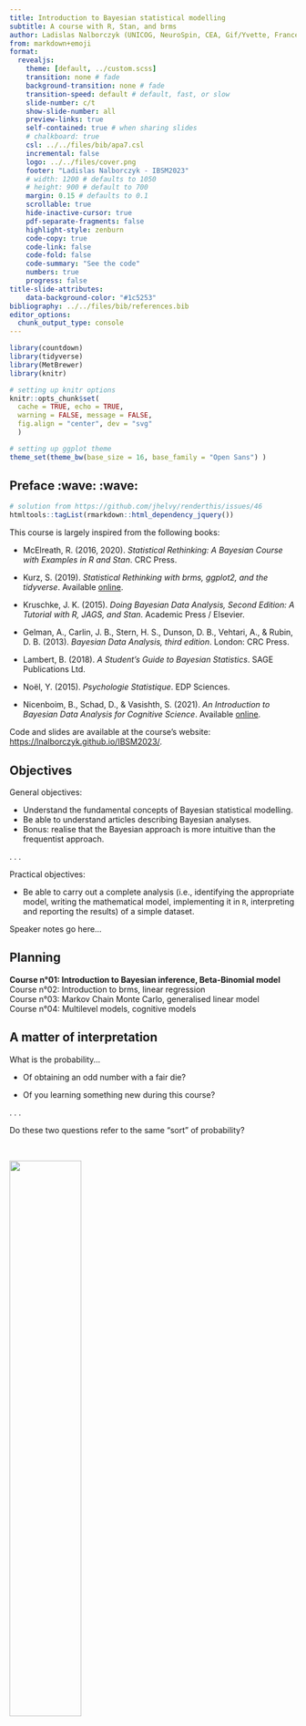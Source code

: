 ```yaml
---
title: Introduction to Bayesian statistical modelling
subtitle: A course with R, Stan, and brms
author: Ladislas Nalborczyk (UNICOG, NeuroSpin, CEA, Gif/Yvette, France)
from: markdown+emoji
format:
  revealjs:
    theme: [default, ../custom.scss]
    transition: none # fade
    background-transition: none # fade
    transition-speed: default # default, fast, or slow
    slide-number: c/t
    show-slide-number: all
    preview-links: true
    self-contained: true # when sharing slides
    # chalkboard: true
    csl: ../../files/bib/apa7.csl
    incremental: false
    logo: ../../files/cover.png
    footer: "Ladislas Nalborczyk - IBSM2023"
    # width: 1200 # defaults to 1050
    # height: 900 # default to 700
    margin: 0.15 # defaults to 0.1
    scrollable: true
    hide-inactive-cursor: true
    pdf-separate-fragments: false
    highlight-style: zenburn
    code-copy: true
    code-link: false
    code-fold: false
    code-summary: "See the code"
    numbers: true
    progress: false
title-slide-attributes:
    data-background-color: "#1c5253"
bibliography: ../../files/bib/references.bib
editor_options: 
  chunk_output_type: console
---
```


```r
library(countdown)
library(tidyverse)
library(MetBrewer)
library(knitr)

# setting up knitr options
knitr::opts_chunk$set(
  cache = TRUE, echo = TRUE,
  warning = FALSE, message = FALSE,
  fig.align = "center", dev = "svg"
  )

# setting up ggplot theme
theme_set(theme_bw(base_size = 16, base_family = "Open Sans") )
```

## Preface :wave: :wave:

```r
# solution from https://github.com/jhelvy/renderthis/issues/46
htmltools::tagList(rmarkdown::html_dependency_jquery())
```

This course is largely inspired from the following books:

- McElreath, R. (2016, 2020). *Statistical Rethinking: A Bayesian Course with Examples in R and Stan*. CRC Press.

- Kurz, S. (2019). *Statistical Rethinking with brms, ggplot2, and the tidyverse*. Available [online](https://bookdown.org/ajkurz/Statistical_Rethinking_recoded/).

- Kruschke, J. K. (2015). *Doing Bayesian Data Analysis, Second Edition: A Tutorial with R, JAGS, and Stan*. Academic Press / Elsevier.

- Gelman, A., Carlin, J. B., Stern, H. S., Dunson, D. B., Vehtari, A., & Rubin, D. B. (2013). *Bayesian Data Analysis, third edition*. London: CRC Press.

- Lambert, B. (2018). *A Student's Guide to Bayesian Statistics*. SAGE Publications Ltd.

- Noël, Y. (2015). *Psychologie Statistique*. EDP Sciences.

- Nicenboim, B., Schad, D., & Vasishth, S. (2021). *An Introduction to Bayesian Data Analysis for Cognitive Science*. Available [online](https://vasishth.github.io/bayescogsci/book/).

Code and slides are available at the course's website: <https://lnalborczyk.github.io/IBSM2023/>.

## Objectives

General objectives:

::: incremental
- Understand the fundamental concepts of Bayesian statistical modelling.
- Be able to understand articles describing Bayesian analyses.
- Bonus: realise that the Bayesian approach is more intuitive than the frequentist approach.
:::

. . .

Practical objectives:

- Be able to carry out a complete analysis (i.e., identifying the appropriate model, writing the mathematical model, implementing it in `R`, interpreting and reporting the results) of a simple dataset.

::: notes
Speaker notes go here...
:::

## Planning

**Course n°01: Introduction to Bayesian inference, Beta-Binomial model** <br> Course n°02: Introduction to brms, linear regression <br> Course n°03: Markov Chain Monte Carlo, generalised linear model <br> Course n°04: Multilevel models, cognitive models <br>

$$\newcommand\given[1][]{\:#1\vert\:}$$

## A matter of interpretation

What is the probability...

- Of obtaining an odd number with a fair die?

- Of you learning something new during this course?

. . .

Do these two questions refer to the same "sort" of probability?

<br>

![](figures/thinking.gif){fig-align="center" width="50%"}

## Classical (or theoretical) interpretation

$$
\Pr(\text{odd}) = \frac{\text{number of favorable issues}}{\text{total number of possible issues}} = \frac{3}{6} = \frac{1}{2}
$$

. . .

Problem: this definition only applies to situations in which there is a **finite** number of **equiprobable** potential outcomes...

. . .

Limitation: what is the probability of raining tomorrow?

$$\Pr(\text{rain}) = \frac{\text{rain}}{ \{ \text{rain, not-rain} \} } = \frac{1}{2}$$

## Frequentist (or empirical) interpretation

$$\Pr(x) = \lim_{n_{t} \to \infty}\frac{n_{x}}{n_{t}}$$

Where $n_{x}$ is the number of occurrences of the event $x$ and $n_{t}$ the total number of observations. The **frequentist** interpretation postulates that, in the long-run (i.e., when the number of observations approaches infinity), the relative frequency of an event will converge exactly with what we call "probability".

. . .

Consequence: the concept of probability only applies to collectives, not to single events.

## Frequentist (or empirical) interpretation

```r
library(tidyverse)

sample(x = c(0, 1), size = 500, prob = c(0.5, 0.5), replace = TRUE) %>%
        data.frame() %>%
        mutate(x = seq_along(.), y = cummean(.) ) %>%
        ggplot(aes(x = x, y = y) ) +
        geom_line(lwd = 1) +
        geom_hline(yintercept = 0.5, lty = 3) +
        labs(x = "Trial number", y = "Proportion of heads") +
        ylim(0, 1)
```

## Limitations of the frequentist interpretation

Which reference class? *What is the probability that I will live until 80 years old? As a man? As a French person?*

. . .

What about non-repeatable events? *What is the probability of you learning something new during this course?*

. . .

The resolution issue: How many observations do we need to get a good approximation of the underlying probability? A finite class of events of size $n$ can only produce relative frequencies with precision $1/n$...

## Propensionist interpretation

The frequentist (i.e., long-term) properties of objects (e.g., a coin) are caused by the intrinsic physical properties of the objects. For example, a biased coin will generate a biased relative frequency (and therefore probability) because of its physical properties. For propensionists, probabilities represent these intrinsic characteristics, these **propensities** to generate certain relative frequencies, and not the relative frequencies themselves.

. . .

Consequence: these properties are the properties of individual events... and not of sequences! The propensionist interpretation therefore allows us to talk about the probability of single events.

## Logical interpretation

<br>

<center>There are 10 students in this room</center>

<center>9 wear a <font color = "green">green</font> t-shirt</center>

<center>1 wears a <font color = "red">red</font> t-shirt</center>

<center>One person is drawn at random...</center>

. . .

<hr width = "75%%" size = "2" align = "center" noshade>

<center>Conclusion #1: the student drawn wears a t-shirt ✔</center>

. . .

<hr width = "75%%" size = "1" align = "center" noshade>

<center>Conclusion #2: the student drawn wears a <font color = "green">green</font> t-shirt ✗</center>

. . .

<hr width = "75%%" size = "1" align = "center" noshade>

<center>Conclusion #3: the student selected at random wears a <font color = "red">red</font> t-shirt ✗</center>

## Logical interpretation

The logical interpretation of the concept of probability attempts to generalise logic (true/false) to the probabilistic world. Probability therefore represents the **degree of logical support** that a conclusion has, relative to a set of premises [@keynes1921; @carnap1971].

. . .

Consequence: all probability is **conditional**.

## Bayesian interpretation

Probability is **a measure of the degree of uncertainty**. An event that is *certain* will therefore have a probability of 1 and an event that is *impossible* will have a probability of 0.

. . .

> So to assign equal probabilities to two events is not in any way an assertion that they must occur equally often in any random experiment \[...\], it is only a formal way of saying I don't know [@jaynes1986].

. . .

To talk about probabilities in this context, we no longer need to refer to the limit of occurrence of an event (frequency).

## Probabilistic interpretations - Summary

-   Classical interpretation (Laplace, Bernouilli, Leibniz)
-   **Frequentist interpretation** (Venn, Reichenbach, von Mises)
-   Propensionist interpretation (Popper, Miller)
-   Logical interpretation (Keynes, Carnap)
-   **Bayesian interpretation** (Jeffreys, de Finetti, Savage)

[For more details, see this article from the Stanford Encyclopedia of Philosophy.](http://plato.stanford.edu/entries/probability-interpret/)

## Probabilistic interpretations - Summary

<br>

::: columns
::: {.column width="50%"}
<center>

**Epistemic probability** <br>

All probabilities are conditional on available information (e.g., premises or data). Probability is used as a means of quantifying uncertainty.<br><br>Logical interpretation, Bayesian interpretation.

</center>
:::

::: {.column width="50%"}
<center>

**Physical probability** <br>

Probabilities depend on a state of the world, on physical characteristics, and are independent of available information (or uncertainty).<br><br>Classical interpretation, frequentist interpretation.

</center>
:::
:::

##  {background-image="figures/pill3.jpg"}

## Probability axioms [@kolmogorov1933]

A probability is a numerical value assigned to an event $A$, understood as a possibility belonging to the set of all possible outcomes $\Omega$.

. . .

Probabilities have to conform to the following axioms:

-   Non-negativity: $\Pr(A) \geq 0$
-   Normalisation: $\Pr(\Omega) = 1$
-   Additivity (for mutually exclusive events): $\Pr(A_{1} \cup A_{2}) = \Pr(A_{1}) + \Pr(A_{2})$

. . .

The last axiom is also known as the **sum rule** and can be generalised to non-mutually exclusive events: $\Pr(A_{1} \cup A_{2}) = \Pr(A_{1}) + \Pr(A_{2}) - \Pr(A_{1} \cap A_{2})$.

## Sum rule and product rule

**Sum rule** (for two mutually exclusive events): $\Pr(A_{1} \cup A_{2}) = \Pr(A_{1}) + \Pr(A_{2}) - \Pr(A_{1} \cap A_{2})$.

Think about the probability of getting an odd number with a fair die. We may also write it as $\Pr(x = 1) + \Pr(x = 3) + \Pr(x = 5) = \frac{3}{6}$.

. . .

**Product rule** (for two independent events): $\Pr(A_{1} \cap A_{2}) = \Pr(A_{1}) \times \Pr(A_{2})$.

Think about the probability of getting two 6s in a row with a fair die. We may also write it as $\Pr(x = 6, y = 6) = \frac{1}{6} \times \frac{1}{6} = \frac{1}{36}$.

. . .

If you understand and remember these two rules, you already know Bayesian statistics!

## Joint probability

Probability that die $x$ is equal to 2 and die $y$ is equal to 3 is: $\Pr(x = 2, y = 3) = \Pr(y = 3, x = 2) = \frac{1}{36}$.

```r
#| echo: FALSE
#| fig-width: 6
#| fig-height: 6
crossing(X = 1:6, Y = 1:6) %>%
    mutate(Z = ifelse(X == 2 & Y == 3, 1, 0) ) %>%
    ggplot(aes(X, Y, fill = Z) ) +
    geom_tile(colour = "white", show.legend = FALSE) +
    scale_x_continuous(expand = c(0, 0), n.breaks = 6) +
    scale_y_continuous(expand = c(0, 0), n.breaks = 6) +
    theme_bw(base_size = 16, base_family = "Open Sans") +
    labs(x = "Die x", y = "Die y")
```

## From the sum rule to marginalisation

With more than one variable, the sum rule tells us how to ignore one. For instance, the probability that the first die shows 1 is: $\Pr(x = 1) = \Pr(x = 1, y \in \{1, 2, 3, 4, 5, 6\}) = \frac{6}{36}$. This is called **marginal** because you can write the cumulative probability in the **margin** of a joint probability table.

```r
#| echo: FALSE
#| fig-width: 6
#| fig-height: 6
crossing(X = 1:6, Y = 1:6) %>%
    mutate(Z = ifelse(X == 1, 1, 0) ) %>%
    ggplot(aes(X, Y, fill = Z) ) +
    geom_tile(colour = "white", show.legend = FALSE) +
    scale_x_continuous(expand = c(0, 0), n.breaks = 6) +
    scale_y_continuous(expand = c(0, 0), n.breaks = 6) +
    theme_bw(base_size = 16, base_family = "Open Sans") +
    labs(x = "Die x", y = "Die y")
```

## From the sum rule to marginalisation

Probability that two dice total 4 is: $\Pr(x + y = 4) = \frac{3}{36}$.

```r
#| echo: FALSE
#| fig-width: 6
#| fig-height: 6
crossing(X = 1:6, Y = 1:6) %>%
    mutate(Z = ifelse(X + Y == 4, 1, 0) ) %>%
    ggplot(aes(X, Y, fill = Z) ) +
    geom_tile(colour = "white", show.legend = FALSE) +
    scale_x_continuous(expand = c(0, 0), n.breaks = 6) +
    scale_y_continuous(expand = c(0, 0), n.breaks = 6) +
    theme_bw(base_size = 16, base_family = "Open Sans") +
    labs(x = "Die x", y = "Die y")
```

## Conditional probability

What is the probability that die $x$ equals some value **given that** the total is 4? For instance, the probability of die $x$ being equal to 2: $\Pr(x = 2 \given x + y = 4) = \frac{1}{3}$.

```r
#| echo: FALSE
#| fig-width: 6
#| fig-height: 6
crossing(X = 1:6, Y = 1:6) %>%
    mutate(
        Z = case_when(
            X == 2 & X + Y == 4 ~ 1,
            X + Y == 4 ~ 0,
            .default = NA
            )
        ) %>%
    ggplot(aes(X, Y, fill = Z) ) +
    geom_tile(colour = "white", show.legend = FALSE) +
    scale_x_continuous(expand = c(0, 0), n.breaks = 6) +
    scale_y_continuous(expand = c(0, 0), n.breaks = 6) +
    theme_bw(base_size = 16, base_family = "Open Sans") +
    labs(x = "Die x", y = "Die y")
```

## Conditional probability

This conditional probability can be rewritten: $\Pr(x = 2 \given x + y = 4) = \frac{\Pr(x = 2, x + y = 4) }{\Pr(x + y = 4) } = \frac{1/36}{3/36} = \frac{1}{3}$. Note that $\Pr(x \given y)$ **is not necessarily equal** (and is generally not equal) to $\Pr(y \given x)$.

. . .

For instance: the probability of dying knowing that you have been attacked by a shark is not the same as the probability of having been attacked by a shark knowing that you are dead ([confusion of the inverse](https://en.wikipedia.org/wiki/Confusion_of_the_inverse)). In the same way, $p(\text{data} \given \mathcal{H}_{0}) \neq p(\mathcal{H}_{0} \given \text{data})$.

<!--

{{< tweet user=BillGates id=111819660697578700 >}}

<center><iframe border="0" frameborder="0" height="500" width="500" src="https://twitframe.com/show?url=https://twitter.com/BillGates/status/1118196606975787008">
</iframe></center>

-->

## Deriving Bayes theorem

From Kolmogorov's axioms and the previous definitions of joint, marginal, and conditional probabilities, we derive the **product rule** (for dependent events):

$$p(x,y) = p(x \given y) \ p(y) = p(y \given x) \ p(x)$$

. . .

$$p(y \given x) \ p(x) = p(x \given y) \ p(y)$$

. . .

Then divide each side by $p(x)$:

$$p(y \given x) = \dfrac{p(x \given y) \ p(y)}{p(x)}$$

. . .

$$p(x \given y) = \dfrac{p(y \given x) \ p(x)}{p(y)}$$

. . .

If we replace $x$ by $\text{hypothesis}$ and $y$ by $\text{data}$:

$$
\Pr(\text{hypothesis} \given \text{data}) = \frac{\Pr(\text{data} \given \text{hypothesis}) \times \Pr(\text{hypothesis})}{\text{sum of products}}
$$

<!--

## Probability law, discrete case

A probability mass function (*PMF*) is a function that assigns a probability to each value of a random variable. Example of the binomial distribution for an unbiased coin ($\theta = 0.5$), probability of obtaining $N$ faces out of 10 throws.

```r
coin <- dbinom(x = 0:10, size = 10, prob = 0.5)
barplot(coin, names.arg = 0:10, border = NA, axes = FALSE, cex.names = 1.5, col = "grey20")
```

```r
# PMFs sum to 1
dbinom(x = 0:10, size = 10, prob = 0.5) %>% sum
```

## Law of probability, continuous case

A probability density function (*PDF*) is a function that allows a probability distribution to be represented in the form of integrals (the equivalent of the PMF for strictly continuous random variables).

```r
data.frame(x = c(0, 200) ) %>%
    ggplot(aes(x) ) +
    stat_function(
        fun = dnorm,
        args = list(mean = 100, sd = 15),
        lwd = 1.5
        ) +
    labs(x = "IQ", y = "Probability density")
```

```r
# PDFs integrate to 1
integrate(dnorm, -Inf, Inf, mean = 100, sd = 15)
```

## But, what is an integral?

An integral corresponds to the **area** (geometric area) bounded by the graphical representation of a function, *the area under the curve*. A distribution is said to be **improper** if its integral is not equal to a finite number (e.g., $+ \infty$) and **normalised** if its integral is equal to 1.

```r
cord.x <- c(90, seq(90, 96, 0.01), 96) 
cord.y <- c(0, dnorm(seq(90, 96, 0.01), 100, 15), 0) 

data.frame(x = c(0, 200) ) %>%
    ggplot(aes(x) ) +
    stat_function(
        fun = dnorm,
        args = list(mean = 100, sd = 15),
        lwd = 2,
        color = "black"
        ) +
    geom_polygon(
        data = data.frame(cord.x, cord.y),
        aes(cord.x, cord.y),
        color = "black"
        ) +
    labs(x = "IQ", y = "Probability density")
```

## But, what is an integral?

```r
data.frame(x = c(0, 200) ) %>%
    ggplot(aes(x) ) +
    stat_function(
        fun = dnorm,
        args = list(mean = 100, sd = 15),
        lwd = 2
        ) +
    geom_polygon(
        data = data.frame(cord.x, cord.y),
        aes(cord.x, cord.y)
        ) +
    labs(x = "QI", y = "Densité de probabilité")
```

The integral of $f(x)$ over the interval $[90; 96]$ is: $p(90 < x < 96) = \int_{90}^{96} f(x) \ \mathrm{d}x = 0.142$.

```r
integrate(dnorm, 90, 96, mean = 100, sd = 15)
```

-->

## Exercise - Bag of marbles problem [@mcelreath2020b]

Let's imagine we have a bag containing 4 marbles. These marbles can be either white or blue. We know that there are precisely 4 marbles, but we don't know the number of marbles of each colour.

. . .

However, we do know that there are five possibilities (which we consider to be our **hypotheses**):

<br>

<center>

:white_circle: :white_circle: :white_circle: :white_circle:

:large_blue_circle: :white_circle: :white_circle: :white_circle:

:large_blue_circle: :large_blue_circle: :white_circle: :white_circle:

:large_blue_circle: :large_blue_circle: :large_blue_circle: :white_circle:

:large_blue_circle: :large_blue_circle: :large_blue_circle: :large_blue_circle:

</center>

## Exercise - Bag of marbles problem [@mcelreath2020b]

The aim is to determine which combination is the most likely, given certain observations. Let's assume that we drawn three marbles in a row, with replacement, and we obtained the following sequence: :large_blue_circle: :white_circle: :large_blue_circle:.

. . .

This sequence represents our data. What **inference** can we make about the contents of the bag? In other words, what can we say about the probability of each hypothesis?

<br>

<center>

:white_circle: :white_circle: :white_circle: :white_circle:

:large_blue_circle: :white_circle: :white_circle: :white_circle:

:large_blue_circle: :large_blue_circle: :white_circle: :white_circle:

:large_blue_circle: :large_blue_circle: :large_blue_circle: :white_circle:

:large_blue_circle: :large_blue_circle: :large_blue_circle: :large_blue_circle:

</center>

. . .

```r
countdown(
    minutes = 2,
    warn_when = 30,
    left = 0, right = 0,
    padding = "10px",
    margin = "5%",
    font_size = "5em",
    color_border = "#1c5253",
    color_text = "#1c5253"
    )
```

## Enumerating possibilities

::: columns
::: {.column width="50%"}
<center>Hypothesis: :large_blue_circle: :white_circle: :white_circle: :white_circle:</center>
:::

::: {.column width="50%"}
<center>Data: :large_blue_circle:</center>
:::
:::

```r
library(rethinking)
source("./code/forking_data_McElreath.R")

dat <- c(1)
arc <- c(0, pi)

garden(
    arc = arc,
    possibilities = c(0, 0, 0, 1),
    data = dat,
    hedge = 0.05,
    ring_dist = ring_dist,
    alpha.fade = 1
    )
```

## Enumerating possibilities

::: columns
::: {.column width="50%"}
<center>Hypothesis: :large_blue_circle: :white_circle: :white_circle: :white_circle:</center>
:::

::: {.column width="50%"}
<center>Data: :large_blue_circle: :white_circle:</center>
:::
:::

```r
dat <- c(1, 0)
arc <- c(0, pi)

garden(
    arc = arc,
    possibilities = c(0, 0, 0, 1),
    data = dat,
    hedge = 0.05,
    ring_dist = ring_dist,
    alpha.fade = 1
    )
```

## Enumerating possibilities

::: columns
::: {.column width="50%"}
<center>Hypothesis: :large_blue_circle: :white_circle: :white_circle: :white_circle:</center>
:::

::: {.column width="50%"}
<center>Data: :large_blue_circle: :white_circle: :large_blue_circle:</center>
:::
:::

```r
dat <- c(1, 0, 1)
arc <- c(0, pi)

garden(
    arc = arc,
    possibilities = c(0, 0, 0, 1),
    data = dat,
    hedge = 0.05,
    ring_dist = ring_dist,
    alpha.fade = 1
    )
```

## Enumerating possibilities

::: columns
::: {.column width="50%"}
<center>Hypothesis: :large_blue_circle: :white_circle: :white_circle: :white_circle:</center>
:::

::: {.column width="50%"}
<center>Data: :large_blue_circle: :white_circle: :large_blue_circle:</center>
:::
:::

```r
dat <- c(1, 0, 1)
arc <- c(0, pi)

garden(
    arc = arc,
    possibilities = c(0, 0, 0, 1),
    data = dat,
    hedge = 0.05,
    ring_dist = ring_dist,
    alpha.fade = 0.3
    )
```

## Enumerating possibilities

Under this hypothesis, $3$ paths (out of $4^{3} = 64$) lead to the observed data. What about the other hypotheses?

```r
dat <- c(1, 0, 1)
ac <- c(1.2, 0.9, 0.6)

arc <- c( pi / 2, pi / 2 + (2 / 3) * pi)

garden(
    arc = arc,
    possibilities = c(1, 0, 0, 0),
    data = dat,
    hedge = 0.05,
    adj.cex = ac
    ) 

arc <- c(arc[2], arc[2] + (2 / 3) * pi)

garden(
    arc = arc,
    possibilities = c(1, 1, 0, 0),
    data = dat,
    hedge = 0.05,
    newplot = FALSE,
    adj.cex = ac
    )

arc <- c(arc[2], arc[2] + (2 / 3) * pi)

garden(
    arc = arc,
    possibilities = c(1, 1, 1, 0),
    data = dat,
    hedge = 0.05,
    newplot = FALSE,
    adj.cex = ac
    )

line.polar(c(0, 2), pi / 2, lwd = 1)
line.polar(c(0, 2), pi / 2 + (2 / 3) * pi, lwd = 1)
line.polar(c(0, 2), pi / 2 + 2 * (2 / 3) * pi, lwd = 1)
```

## Comparing hypotheses

Given the data, the most *probable* hypothesis is the one that **maximises the number of possible ways** of obtaining the observed data.

<br>

|                                    Hypothesis                                    | Ways to obtain the data |
|:----------------------:|:----------------------------------------------:|
|           :white_circle: :white_circle: :white_circle: :white_circle:           |        0 x 4 x 0 = 0         |
|        :large_blue_circle: :white_circle: :white_circle: :white_circle:         |        1 x 3 x 1 = 3         |
|      :large_blue_circle: :large_blue_circle: :white_circle: :white_circle:      |        2 x 2 x 2 = 8         |
|   :large_blue_circle: :large_blue_circle: :large_blue_circle: :white_circle:    |        3 x 1 x 3 = 9         |
| :large_blue_circle: :large_blue_circle: :large_blue_circle: :large_blue_circle: |        4 x 0 x 4 = 0         |

## Evidence accumulation

In the previous case, we considered that all the hypotheses were equally probable a priori (according to the [principle of indifference](https://en.wikipedia.org/wiki/Principle_of_indifference)). However, we could have a priori information from our knowledge (of the characteristics of the bags of marbles, for example) or from previous data.

. . .

Let's assume we draw a new marble from the bag. How do we incorporate this new observation?

## Evidence accumulation

All we have to do is apply the same strategy as before, and update the last count by multiplying it by the new data. *Yesterday's posterior is today's prior* ([Lindley, 2000](https://rss.onlinelibrary.wiley.com/doi/abs/10.1111/1467-9884.00238)).

<br>

|                                    Hypothesis                                    | Ways to produce :large_blue_circle: | Previous count | New count |
|:----------------:|:-----------------:|:----------------:|:----------------:|
|           :white_circle: :white_circle: :white_circle: :white_circle:           |                   0                    |        0         |   0 x 0 = 0    |
|        :large_blue_circle: :white_circle: :white_circle: :white_circle:         |                   1                    |        3         |   3 x 1 = 3    |
|      :large_blue_circle: :large_blue_circle: :white_circle: :white_circle:      |                   2                    |        8         |   8 x 2 = 16   |
|   :large_blue_circle: :large_blue_circle: :large_blue_circle: :white_circle:    |                   3                    |        9         |   9 x 3 = 27   |
| :large_blue_circle: :large_blue_circle: :large_blue_circle: :large_blue_circle: |                   4                    |        0         |   0 x 4 = 0    |

## Incorporating prior knowledge

Now let's suppose that an employee at the marble factory tells us that blue marbles are rare... This employee tells us that for every bag containing 3 blue marbles, they make two bags containing only two, and three bags containing only one. He also tells us that every bag contains at least one blue marble and one white marble...

<br>

|                                    Hypothesis                                    | Previous count | Factory prior | New count |
|:----------------:|:-----------------:|:----------------:|:----------------:|
|           :white_circle: :white_circle: :white_circle: :white_circle:           |        0         |      0      |   0 x 0 = 0    |
|        :large_blue_circle: :white_circle: :white_circle: :white_circle:         |        3         |      3      |   3 x 3 = 9    |
|      :large_blue_circle: :large_blue_circle: :white_circle: :white_circle:      |        16        |      2      |  16 x 2 = 32   |
|   :large_blue_circle: :large_blue_circle: :large_blue_circle: :white_circle:    |        27        |      1      |  27 x 1 = 27   |
| :large_blue_circle: :large_blue_circle: :large_blue_circle: :large_blue_circle: |        0         |      0      |   0 x 0 = 0    |

## From enumerations to probabilities

The probability of a hypothesis after observing certain data is proportional to the number of ways in which this hypothesis can produce the observed data, multiplied by its a priori probability.

$$
\Pr(\text{hypothesis} \given \text{data}) \propto \Pr(\text{data} \given \text{hypothesis}) \times \Pr(\text{hypothesis})
$$

. . .

To convert *plausibilities* to *probabilities*, all we have to do is standardise these plausibilities so that the sum of the plausibilities of all possible hypotheses is equal to $1$.

$$
\Pr(\text{hypothesis} \given \text{data}) = \frac{\Pr(\text{data} \given \text{hypothesis})\times \Pr(\text{hypothesis})}{\text{sum of products}}
$$

## From enumerations to probabilities

We define $p$ as the proportion of blue marbles in the bag.

<br>

|                                    Hypothesis                                    | $p$  | Ways to produce the data | Probability |
|:---------------:|:---------------:|:-------------------:|:---------------:|
|           :white_circle: :white_circle: :white_circle: :white_circle:           |  0   |                0                 |      0      |
|        :large_blue_circle: :white_circle: :white_circle: :white_circle:         | 0.25 |                3                 |    0.15     |
|      :large_blue_circle: :large_blue_circle: :white_circle: :white_circle:      | 0.5  |                8                 |    0.40     |
|   :large_blue_circle: :large_blue_circle: :large_blue_circle: :white_circle:    | 0.75 |                9                 |    0.45     |
| :large_blue_circle: :large_blue_circle: :large_blue_circle: :large_blue_circle: |  1   |                0                 |      0      |

<br>

. . .

```r
ways <- c(0, 3, 8, 9, 0)
ways / sum(ways)
```

## Notations

::: incremental
- $\theta$ is a parameter or vector of parameters (e.g., the proportion of blue marbles).
- $\color{orangered}{p(x \given \theta)}$ [the conditional probability of the data $x$ given parameter $\theta$ $\color{orangered}{[p(x \given \theta = \theta)]}$.]{style="color:orangered"}
- $\color{orangered}{p(x \given \theta)}$ [once the value of $x$ is known, it is seen as the likelihood function of the parameter $\theta$. Note that this is not a valid probability distribution $\color{orangered}{[p(x = x \given \theta)]}$.]{style="color:orangered"}
- $\color{steelblue}{p(\theta)}$ [the prior probability of $\theta$.]{style="color:steelblue"}
- $\color{purple}{p(\theta \given x)}$ [the posterior probability of $\theta$ (knowing $x$).]{style="color:purple"}
- $\color{green}{p(x)}$ [the marginal probability of $x$ (on $\theta$) or "marginal likelihood".]{style="color:green"}
:::

. . .

<br>

$$
\color{purple}{p(\theta \given x)} = \dfrac{\color{orangered}{p(x \given \theta)} \color{steelblue}{p(\theta)}}{\color{green}{p(x)}} = \dfrac{\color{orangered}{p(x \given \theta)} \color{steelblue}{p(\theta)}}{\color{green}{\sum\limits_{\theta}p(x \given \theta)p(\theta)}} = \dfrac{\color{orangered}{p(x \given \theta)} \color{steelblue}{p(\theta)}}{\color{green}{\int\limits_{\theta}p(x \given \theta)p(\theta)\mathrm{d}x}} \propto \color{orangered}{p(x \given \theta)} \color{steelblue}{p(\theta)}
$$

## Bayesian inference

In this framework, for each problem, we will follow 3 steps:

::: incremental
- Build the model (the story of the data): likelihood + prior.
- Update with data, compute (or approximate) the posterior.
- Evaluate the model, quality of fit, sensitivity, summarise results, readjust.
:::

. . .

> Bayesian inference is really just counting and comparing of possibilities
> \[...\] in order to make good inference about what actually happened,
> it helps to consider everything that could have happened [@mcelreath2016].

> The first idea is that Bayesian inference is **reallocation of
> credibility across possibilities**. The second foundational idea is
> that the possibilities, over which we allocate credibility, are
> **parameter values** in meaningful mathematical models
> [@kruschke2015].

## Example, medical diagnosis [@gigerenzer2007]

::: incremental
-   In women aged 40-50, with no family history and no symptoms, the probability of developing breast cancer is around $0.008$.

-   Known properties of mammography:

    -   If a woman has breast cancer, the probability of having a positive result is 0.90 (true positive).
    -   If a woman does not have breast cancer, the probability of having a positive result is 0.07 (false positive).

-   Suppose a woman has a mammogram and the test is positive. What should be **inferred**? What is the probability that this woman has breast cancer?
:::

## Maximum likelihood estimation

::: incremental
- A general approach to parameter estimation.
- The parameters **govern** the data, the data **depend** on the parameters.
    - Knowing certain parameter values, we can calculate the **conditional probability** of the observed data.
    - The result of the mammogram (i.e., the data) depends on the presence/absence of breast cancer (i.e., the parameter).
- The **maximum likelihood** approach asks the question: "Which values of the parameter make the observed data the most probable?
- Specify the conditional probability of the data $p(x \given \theta)$.
- When we consider it as a function of $\theta$, we talk about **likelihood**: $\mathcal{L}(\theta \given x) = p(X = x \given \theta)$.
- The maximum likelihood approach therefore consists of maximising this function, using the (known) values of $x$.
:::

## Conditional probability

::: incremental
- If a woman has breast cancer, the probability of obtaining a positive result is .90.
    - $\Pr(\text{Mam=+} \given \text{Cancer=+}) = 0.90$
    - $\Pr(\text{Mam=-} \given \text{Cancer=+}) = 0.10$
- If a woman does not have breast cancer, the probability of obtaining a positive result is .07.
    - $\Pr(\text{Mam=+} \given \text{Cancer=-}) = 0.07$
    - $\Pr(\text{Mam=-} \given \text{Cancer=-}) = 0.93$
:::

## Medical diagnosis, maximum likelihood

::: incremental
- A woman gets a mammogram, the result is positive...
    - $\Pr(\text{Mam=+} \given \text{Cancer=+}) = 0.90$
    - $\Pr(\text{Mum=+} \given \text{Cancer=-}) = 0.07$
- Maximum likelihood: what is the value of $\text{Cancer}$ that **maximises** $\text{Mam=+}$?
:::

. . .

This approach leads to the conclusion that cancer is present (because it maximises the probability of a positive mammogram)...

## Wait a minute...

![](figures/bayes.png){fig-align="center" width="50%"}

## Medical diagnosis, working with frequencies

::: incremental
- Consider 1000 women aged between 40 and 50, with no family history of cancer and no symptoms.
    - 8 out of 1000 women have cancer
- A mammogram is performed
    - Of the 8 women with cancer, 7 will have a positive result
    - Of the remaining 992 women, 69 will have a positive result
- One woman has a mammogram, the result is positive
- What should we infer?
:::

## Medical diagnosis, working with frequencies

![](figures/diagram.png){fig-align="center" width="50%"}

$$\Pr(\text{Cancer=+} \given \text{Mam=+}) = \frac{7}{7 + 69} = \frac{7}{76} \approx 0.09$$

## Medical diagnosis, Bayes' theorem

$$
\color{purple}{p(\theta \given x)} = \dfrac{\color{orangered}{p(x \given \theta)} \color{steelblue}{p(\theta)}}{\color{green}{p(x)}}
$$


$\color{steelblue}{p(\theta)}$ [represents the prior probability of $\theta$: what we know about $\theta$ before observing the data. In this case: $\Pr(\text{Cancer=+}) = 0.008$ and $\Pr(\text{Cancer=-}) = 0.992$.]{style="color:steelblue"}

```r
prior <- c(0.008, 0.992)
```

## Medical diagnosis, Bayes' theorem

$$
\color{purple}{p(\theta \given x)} = \dfrac{\color{orangered}{p(x \given \theta)} \color{steelblue}{p(\theta)}}{\color{green}{p(x)}}
$$

$\color{orangered}{p(x \given \theta)}$ [represents the conditional probability of the data $x$ knowing the parameter $\theta$, also known as the likelihood function of the parameter $\theta$.]{style="color:orangered"}

. . .

```r
like <- rbind(c(0.9, 0.1), c(0.07, 0.93) ) %>% data.frame
colnames(like) <- c("Mam+", "Mam-")
rownames(like) <- c("Cancer+", "Cancer-")
like
```

## Medical diagnosis, Bayes' theorem

$$\color{purple}{p(\theta \given x)} = \dfrac{\color{orangered}{p(x \given \theta)} \color{steelblue}{p(\theta)}}{\color{green}{p(x)}}$$

[$p(x)$ the marginal probability of $x$ (over $\theta$). This is a constant used to normalise the distribution (the "sum of products" from the previous example).]{style="color:green"}

$$\color{green}{p(x) = \sum\limits_{\theta}p(x \given \theta)p(\theta)}$$

. . .

```r
(marginal <- sum(like$"Mam+" * prior) )
```

## Medical diagnosis, Bayes' theorem

$$\color{purple}{p(\theta \given x)} = \dfrac{\color{orangered}{p(x \given \theta)} \color{steelblue}{p(\theta)}}{\color{green}{p(x)}}$$

$\color{purple}{p(\theta \given x)}$ [the posterior probability of $\theta$ given $x$, that is, what we know about $\theta$ after seeing $x$.]{style="color:purple"}

. . .

```r
(posterior <- (like$"Mam+" * prior ) / marginal )
```

## Bayesian inference as probabilistic knowledge updating

Before the mammogram, the probability of a woman drawn at random having breast cancer was $\Pr(\text{Cancer=+}) = 0.008$ (prior). After a positive result, this probability became $\Pr(\text{Cancer=+} \given \text{Mam=+}) = 0.09$ (posterior). These probabilities are expressions of our *knowledge*. After a positive mammogram, we still think it's "very unlikely" to have cancer, but this probability has changed considerably compared with "before the test".

. . .

> A Bayesianly justifiable analysis is one that treats known values as observed values of random variables, treats unknown values as unobserved random variables, and calculates the conditional distribution of unknowns given knowns and model specifications using Bayes' theorem [@rubin1984].

# Beta-Binomial model

## Bernoulli law

::: notes
This model has a single parameter (simple enough) and covers many
situations (flexible enough) in which the outcome is binary (e.g., failure/success, absence/presence).
:::

Applies to all situations where the data generation process can only result in two mutually exclusive outcomes (e.g., a coin toss). At each trial, if we assume that $\Pr(\text{heads}) = \theta$, then $\Pr(\text{tails}) = 1 - \theta$.

. . .

Since Bernoulli, we know how to compute the probability of the result of a coin toss, as long as we know the coin's bias $\theta$. Let's assume that $Y = 0$ when you get tails, and that $Y = 1$ when you get heads. Then $Y$ is distributed according to a
Bernoulli distribution:

$$p(y \given \theta) = \Pr(Y = y \given \theta) = \theta^{y} (1 - \theta)^{(1 - y)}$$

. . .

If we replace $y$ by $0$ or $1$, we come back to our previous observations:

$$\Pr(Y = 1 \given \theta) = \theta^{1} (1 - \theta)^{(1 - 1)} = \theta \times 1 = \theta$$

. . .

$$\Pr(Y = 0 \given \theta) = \theta^{0} (1 - \theta)^{(1 - 0)} = 1 \times (1 - \theta) = 1 - \theta$$

## Bernoulli process

If we have a series of independent and identically distributed throws $\{Y_i\}$ (i.e., each throw has a Bernoulli distribution of probability distribution with probability $\theta$), the set of throws can be described by a **binomial distribution**.

. . .

For example, suppose we have the following sequence of five throws: Tails, Tails, Tails, Heads, Heads. We can recode this sequence into $\{0, 0, 0, 1, 1\}$.

Reminder: The probability of each $1$ is $\theta$ and the probability of each $0$ is $1 - \theta$.

. . .

What is the probability of getting 2 heads out of 5 throws?

## Bernoulli process

Knowing that the trials are independent of each other, the probability of obtaining this sequence is $(1 - \theta) \times (1 - \theta) \times (1 - \theta) \times \theta \times \theta$, that is: $\theta^{2} (1 - \theta)^{3}$.

. . .

We can generalise this result for a sequence of $n$ throws and $y$ "successes":

$$\theta^{y} (1 - \theta)^{n - y}$$

. . .


So far, we have only considered a single sequence resulting in 2 successes for 5 throws, but there are many sequences that can result in 2 successes for 5 throws (e.g., $\{0, 0, 1, 0, 1\}$, $\{0, 1, 1, 0, 0\}$)...

## Binomial coefficient

The **binomial coefficient** allows computing the number of possible combinations resulting in $y$ successes for $n$ throws in the following way (read "$y$ among $n$" or "number of combinations of $y$ among $n$")[^1]:

[^1]: The factorial of a non-negative integer $n$, denoted by $n!$, is the product of all positive integers less than or equal to $n$: $n! = n \times (n - 1) \times (n - 2) \times \ldots \times 3 \times 2 \times 1$

$$
\left(\begin{array}{l} n \\ y \end{array}\right) = C_{y}^{n} = \frac{n !}{y !(n - y) !}
$$

. . .

For instance for $y = 1$ and $n = 3$, we know there are 3 possible combinations: $\{0, 0, 1\}, \{0, 1, 0\}, \{1, 0, 0\}$. We can check this by applying the formula above.

$$
\left(\begin{array}{l} 3 \\ 1\end{array}\right) = C_{1}^{3} = \frac{3 !}{1 !(3 - 1) !} = \frac{3 \times 2 \times 1}{1 \times 2 \times 1} = \frac{6}{2} = 3
$$

. . .

```r
#| output-location: fragment
# computing the total number of possible configurations in R
choose(n = 3, k = 1)
```

## Binomial distribution

$$
p(y \given \theta) = \Pr(Y = y \given \theta) = \left(\begin{array}{l} n \\ y \end{array}\right) \theta^{y}(1 - \theta)^{n - y}
$$
The binomial distribution allows us to calculate the probability of obtaining $y$
successes on $n$ trials, for a given $\theta$. Example of the
binomial distribution for an unbiased coin ($\theta = 0.5$),
indicating the probability of obtaining $n$ faces in 10 throws (in R:
`dbinom(x = 0:10, size = 10, prob = 0.5)`).

```r
coin <- dbinom(x = 0:10, size = 10, prob = 0.5)

barplot(
  coin, names.arg = 0:10, border = NA, axes = FALSE,
  cex.names = 1.5, col = "grey20", family = "Open Sans"
  )
```

## Sampling binary data

```r
library(tidyverse)
set.seed(666) # for reproducibility

sample(x = c(0, 1), size = 500, prob = c(0.4, 0.6), replace = TRUE) %>% # theta = 0.6
        data.frame() %>%
        mutate(x = seq_along(.), y = cummean(.) ) %>%
        ggplot(aes(x = x, y = y) ) +
        geom_line(lwd = 1) +
        geom_hline(yintercept = 0.6, lty = 3) +
        labs(x = "Number of trials", y = "Proportion of heads") +
        ylim(0, 1)
```

## Defining the model (likelihood)

Likelihood function:

- We consider $y$ to be the number of successes.
- We consider the number of observations $n$ to be a **constant**.
- We consider $\theta$ to be the **parameter** of our model (i.e., the probability of success).

. . .

The likelihood function is written as:

$$
\color{orangered}{\mathcal{L}(\theta \given y, n) = p(y \given \theta, n) = \left(\begin{array}{l} n \\ y \end{array}\right) \theta^{y}(1 - \theta)^{n - y} \propto \theta^{y}(1 - \theta)^{n - y}}
$$

## Likelihood versus probability

A coin with a bias $\theta$ is tossed again (where $\theta$ represents the probability of getting heads).
This coin is tossed twice and we obtain a Heads and a Tails.

. . .

The probability of observing a Heads on two coin tosses **as a function of** different values of $\theta$ can be calculated as follows:

$$
\begin{aligned}
\Pr(H, T \given \theta) + \Pr(T, H \given \theta) &= 2 \times \Pr(T \given \theta) \times \Pr(H \given \theta) \\
&= \theta(1 - \theta) + \theta(1 - \theta) \\
&= 2 \theta(1 - \theta)
\end{aligned}
$$

. . .

This probability is defined for a fixed data set and a variable value of $\theta$. This function can be represented visually.

## Likelihood versus probability

```r
# Graphical representation of the likelihood function for y = 1 and n = 2

y <- 1 # number of heads
n <- 2 # number of trials

data.frame(theta = seq(from = 0, to = 1, length.out = 1e3) ) %>%
  mutate(likelihood = dbinom(x = y, size = n, prob = theta) ) %>%
  ggplot(aes(x = theta, y = likelihood) ) +
  geom_area(color = "orangered", fill = "orangered", alpha = 0.5) +
  labs(x = expression(paste(theta, " - Pr(head)") ), y = "Likelihood")
```

## Likelihood versus probability

If we calculate the area under the curve of this function, we get:

$$\int_{0}^{1} 2 \theta(1 - \theta) \mathrm{d} \theta = \frac{1}{3}$$

. . .

```r
f <- function(theta) {2 * theta * (1 - theta) }
integrate(f = f, lower = 0, upper = 1)
```

. . .

When we vary $\theta$, the likelihood function **is not** a valid probability
distribution (i.e., its integral is not equal to 1). We use the term **likelihood**
to distinguish this type of function from probability density functions. We use
the following notation to emphasise the fact that the likelihood function is a function of
$\theta$, and that the data are fixed:
$\mathcal{L}(\theta \given \text{data}) = p(\text{data} \given \theta)$.

## Likelihood versus probability

```r
library(kableExtra)
library(knitr)

data.frame(
  theta = as.character(c(0.0, 0.2, 0.4, 0.6, 0.8, 1.0) ),
  x0 = c(1.0, 0.64, 0.36, 0.16, 0.04, 0.00),
  x1 = c(0.0, 0.32, 0.48, 0.48, 0.32, 0.00),
  x2 = c(0.0, 0.04, 0.16, 0.36, 0.64, 1.00)
  ) %>%
  mutate(Total = rowSums(.[2:4]) %>% as.character) %>%
  tibble::add_row(
    theta = "Total", x0 = sum(.$x0), x1 = sum(.$x1), x2 = sum(.$x2),
    Total = ""
    ) %>%
  kable(
    col.names = c("theta", "0", "1", "2", "Total"),
    format = "html",
    align = c("c", "c", "c", "c", "c"),
    # caption = "Vraisemblance versus probabilité pour deux lancers de pièce",
    caption = "Likelihood versus probability for two coin tosses",
    escape = FALSE
    ) %>%
  kable_styling(full_width = TRUE, position = "center") %>%
  add_header_above(c(" " = 1, "Number of Heads (y)" = 3, " " = 1) )
```

Note that the likelihood of $\theta$ for a particular data item is
equal to the probability of the data for this value of $\theta$.
However, the *distribution* of these likelihoods (in columns) is not a probability distribution.
In a usual Bayesian analysis, **the data are considered fixed** and the value of $\theta$
is considered a **random variable**.

## Defining the model (prior)

How can we define a prior for $\theta$?

. . .

**Semantic aspect** $~\rightarrow~$ *the prior should be able to represent*:

- An absence of information
- Knowledge of previous observations concerning this coin
- A level of uncertainty concerning these previous observations

. . .

**Mathematical aspect** $~\rightarrow~$ *for a fully analytical solution*:

- The prior and posterior distributions must have the same form
- The marginal likelihood must be calculable analytically

## Beta distribution

$$
\begin{align}
\color{steelblue}{p(\theta \given a, b)} \ &\color{steelblue}{= \mathrm{Beta}(\theta \given a, b)} \\
& \color{steelblue}{= \theta^{a - 1}(1 - \theta)^{b - 1} / B(a, b)} \\
& \color{steelblue}{\propto \theta^{a - 1}(1 - \theta)^{b - 1}}
\end{align}
$$

where $a$ and $b$ are two parameters such that $a \geq 0$, $b \geq 0$, and $B(a, b)$ is a normalisation constant.

```r
p <- seq(0, 1, length = 100)

data.frame(
  p = p,
  p1 = dbeta(p, 1, 1),
  p2 = dbeta(p, 2, 2),
  p3 = dbeta(p, 4, 2),
  p4 = dbeta(p, 2, 4)
  ) %>%
  pivot_longer(p1:p4, names_to = "params", values_to = "prob") %>%
  ggplot(aes(x = p, y = prob / sum(prob), color = NULL, fill = params) ) +
  geom_area(position = "identity", alpha = 0.6) +
  xlab(expression(theta) ) +
  ylab("Probability density") +
  scale_fill_discrete(
    name = "Parameters",
    labels = c(
      "a = 1, b = 1",
      "a = 2, b = 2",
      "a = 4, b = 2",
      "a = 2, b = 4"
      )
    )
```

## Interpretation of parameters

- The absence of prior knowledge can be expressed by setting $a = b = 1$ (orange distribution).
- A prior in favour of an absence of bias can be expressed by setting $a = b > 1$ (green distribution).
- A bias in favour of *Heads* can be expressed by setting $a > b$ (blue distribution).
- A bias in favour of *Tails* can be expressed by setting $a < b$ (purple distribution).

```r
p <- seq(0, 1, length = 100)

data.frame(
  p = p,
  p1 = dbeta(p, 1, 1),
  p2 = dbeta(p, 2, 2),
  p3 = dbeta(p, 4, 2),
  p4 = dbeta(p, 2, 4)
  ) %>%
  pivot_longer(p1:p4, names_to = "params", values_to = "prob") %>%
  ggplot(aes(x = p, y = prob / sum(prob), color = NULL, fill = params) ) +
  geom_area(position = "identity", alpha = 0.6) +
  xlab(expression(theta) ) +
  ylab("Probability density") +
  scale_fill_discrete(
    name = "Parameters",
    labels = c(
      "a = 1, b = 1",
      "a = 2, b = 2",
      "a = 4, b = 2",
      "a = 2, b = 4"
      )
    )
```

## Interpretation of parameters

The level of certainty increases with the sum $\kappa = a + b$.

- No idea where the coin comes from: $a = b = 1$ -\> **flat prior**.
- While waiting for the experiment to begin, the coin was tossed 10 times and we observed 5 "Heads": $a = b = 5$ -\> **weakly informative prior**.
- The coin comes from the Bank of France: $a = b = 50$ -\> **strongly informative prior**.

```r
p <- seq(0, 1, length = 100)

data.frame(
  p = p,
  p1 = dbeta(p, 1, 1),
  p2 = dbeta(p, 5, 5),
  p3 = dbeta(p, 50, 50)
  ) %>%
  pivot_longer(p1:p3, names_to = "params", values_to = "prob") %>%
  ggplot(aes(x = p, y = prob / sum(prob), color = NULL, fill = params) ) +
  geom_area(position = "identity", alpha = 0.6) +
  xlab(expression(theta) ) +
  ylab("Probability density") +
  scale_fill_discrete(
    name = "Parameters",
    labels = c(
      "a = 1, b = 1",
      "a = 5, b = 5",
      "a = 50, b = 50"
      )
    )
```

## Interpretation of parameters

Suppose we have an estimate of the most likely value of the parameter $\theta$.
We can re-parametrise the Beta distribution as a function of the mode $\omega$
and the level of certainty $\kappa$:

$$
\begin{align}
a &= \omega(\kappa - 2) + 1 \\
b &= (1 - \omega)(\kappa - 2) + 1 &&\mbox{for } \kappa > 2
\end{align}
$$

. . .

If $\omega = 0.65$ and $\kappa = 25$, then
$p(\theta) = \mathrm{Beta}(\theta \given 15.95, 9.05)$. <br> If
$\omega = 0.65$ and $\kappa = 10$ then
$p(\theta) = \mathrm{Beta}(\theta \given 6.2, 3.8)$.

```r
p <- seq(0, 1, length = 100)

W <- 0.65
K1 <- 25
K2 <- 10

data.frame(
  p = p,
  p1 = dbeta(p, W * (K1 - 2) + 1, (1 - W) * (K1 - 2) + 1),
  p2 = dbeta(p, W * (K2 - 2) + 1, (1 - W) * (K2 - 2) + 1)
  ) %>%
  pivot_longer(p1:p2, names_to = "params", values_to = "prob") %>%
  ggplot(aes(x = p, y = prob / sum(prob), color = NULL, fill = params) ) +
  geom_area(position = "identity", alpha = 0.6) +
  xlab(expression(theta) ) +
  ylab("Probability density") +
  scale_fill_discrete(
    name = "Parameters",
    labels = c(
      expression(paste(omega, " = 0.65 ", kappa, " = 25", sep = "") ),
      expression(paste(omega, " = 0.65 ", kappa, " = 10", sep = "") )
      )
    )
```

## Conjugate prior

Formally, if $\mathcal{F}$ is a class of sampling distributions $p(y \given \theta)$, and $\mathcal{P}$ is a class of prior distributions for $\theta$, then the class $\mathcal{P}$ is **conjugate** to $\mathcal{F}$ if:

$$
p(\theta \given y) \in \mathcal{P} \text{ for all } p(\cdot \given \theta) \in \mathcal{F} \text{ and } p(\cdot) \in \mathcal{P}
$$

[p.35, @gelman2013]. In other words, a prior is called a *conjugate prior* if, when converted to a posterior by being multiplied by the likelihood, it keeps the same form. In our case, the Beta prior is a conjugate prior for the Binomial likelihood, because the posterior is a Beta distribution as well.

## Analytical derivation of the posterior distribution

Assume a prior defined by:
$\ \color{steelblue}{p(\theta \given a, b) = \mathrm{Beta}(a, b) = \frac{\theta^{a - 1}(1 - \theta)^{b - 1}}{B(a, b)} \propto \theta^{a - 1}(1 - \theta)^{b - 1}}$

. . .

Given a likelihood function associated with $y$ "Heads" for $n$ throws:

$\ \color{orangered}{p(y \given n, \theta) = \mathrm{Bin}(y \given n, \theta) = \left(\begin{array}{l} n \\ y \end{array}\right) \theta^{y}(1 - \theta)^{n - y} \propto \theta^{y}(1 - \theta)^{n - y}}$

. . .

Then (omitting the normalisation constants):

$$
\begin{align}
\color{purple}{p(\theta \given y, n)} &\propto \color{orangered}{p(y \given n, \theta)} \ \color{steelblue}{p(\theta)} &&\mbox{Bayes theorem} \\
&\propto \color{orangered}{\mathrm{Bin}(y \given n, \theta)} \ \color{steelblue}{\mathrm{Beta}(\theta \given a, b)} \\
&\propto \color{orangered}{\theta^{y}(1 - \theta)^{n - y}} \ \color{steelblue}{\theta^{a - 1}(1 - \theta)^{b - 1}} &&\mbox{Application of previous formulas} \\
&\propto \color{purple}{\theta}^{\color{orangered}{y} + \color{steelblue}{a - 1}}\color{purple}{(1 - \theta)}^{\color{orangered}{n - y} + \color{steelblue}{b - 1}} &&\mbox{Grouping powers of identical terms} \\
\end{align}
$$

. . .

Here, we have ignored the constants which do not depend on $\theta$ (i.e., the number of combinations in the binomial likelihood function and the Beta function $B(a, b)$ in the Beta prior).^[For the complete derivation, see for example [this chapter](https://www.bayesrulesbook.com/chapter-3.html).] Taking them into account, we obtain a Beta posterior distribution of the following form:

$$\color{purple}{p(\theta \given y, n) = \mathrm{Beta}(y + a, n - y + b)}$$

## An example to help you digest

We observe $y = 7$ correct answers out of $n = 10$ questions. We choose
a prior $\mathrm{Beta}(1, 1)$, that is, a uniform prior on $[0, 1]$.
This prior is equivalent to a priori knowledge of 0 successes and 0 failures (i.e., a flat prior).

. . .

The posterior distribution is given by:

$$
\begin{align}
\color{purple}{p(\theta \given y, n)} &\propto \color{orangered}{p(y \given n, \theta)} \ \color{steelblue}{p(\theta)} \\
&\propto \color{orangered}{\mathrm{Bin}(7 \given 10, \theta)} \ \color{steelblue}{\mathrm{Beta}(\theta \given 1, 1)} \\
&= \color{purple}{\mathrm{Beta}(y + a, n - y + b)} \\
&= \color{purple}{\mathrm{Beta}(8, 4)}
\end{align}
$$

. . .

The mean of the posterior distribution is given by:

$$
\color{purple}{\underbrace{\frac{y + a}{n + a + b}}_{posterior}} = \color{orangered}{\underbrace{\frac{y}{n}}_{data}} \underbrace{\frac{n}{n + a + b}}_{weight} + \color{steelblue}{\underbrace{\frac{a}{a + b}}_{prior}} \underbrace{\frac{a + b}{n + a + b}}_{weight}
$$

## An example to help you digest

```r
library(patchwork)

df <- data.frame(theta = seq(0, 1, length = 100) ) %>%
  mutate(
    prior = dbeta(p, 1, 1),
    likelihood = dbinom(7, 10, p)
    ) %>%
  mutate(posterior = (prior * likelihood) )

p1 <- df %>%
  ggplot(aes(x = theta, y = prior, colour = NULL) ) +
  geom_area(
    fill = "steelblue",
    position = "identity", alpha = 0.5
    ) +
  theme_bw(base_size = 16, base_family = "Open Sans") +
  xlab(expression(theta) ) +
  ylab("Probability density") +
  ylim(0, 2) +
  ggtitle("Prior distribution Beta(1, 1)")

p2 <- df %>%
  ggplot(aes(x = theta, y = likelihood, colour = NULL) ) +
  geom_area(
    fill = "orangered",
    position = "identity", alpha = 0.5
    ) +
  theme_bw(base_size = 16, base_family = "Open Sans") +
  xlab(expression(theta) ) +
  ylab("Probability density") +
  ggtitle("Likelihood function Bin(7, 10)")

p3 <- df %>%
  ggplot(aes(x = theta, y = posterior, colour = NULL) ) +
  geom_area(
    fill = "purple",
    position = "identity", alpha = 0.5
    ) +
  theme_bw(base_size = 16, base_family = "Open Sans") +
  xlab(expression(theta) ) +
  ylab("Probability density") +
  ggtitle("Posterior distribution Beta(8, 4)")

p1 / p2 / p3
```

## Influence of prior on posterior distribution

Case where $n < a + b, (n = 10, a = 4, b = 16)$.

```r
a <- 4
b <- 16
y <- 6
n <- 10

data.frame(theta = seq(0, 1, length = 100) ) %>%
  mutate(
    prior = dbeta(p, a, b),
    likelihood = dbinom(y, n, p)
    ) %>%
  mutate(prior = prior / sum(prior) ) %>%
  mutate(likelihood = likelihood / sum(likelihood) ) %>%
  mutate(posterior = (prior * likelihood) / sum(prior * likelihood) ) %>%
  pivot_longer(prior:posterior, names_to = "params", values_to = "prob") %>%
  ggplot(aes(x = theta, y = prob, colour = NULL, fill = params) ) +
  geom_area(position = "identity", alpha = 0.5) +
  xlab(expression(theta) ) +
  ylab("Probability density") +
  scale_fill_manual(
    name = "",
    labels = c("Likelihood", "Posterior", "Prior"),
    values = c("orangered", "purple", "steelblue")
    )
```

## Influence of prior on posterior distribution

Case where $n = a + b, (n = 20, a = 4, b = 16)$.

```r
a <- 4
b <- 16
y <- 12
n <- 20

data.frame(theta = seq(0, 1, length = 100) ) %>%
  mutate(
    prior = dbeta(p, a, b),
    likelihood = dbinom(y, n, p)
    ) %>%
  mutate(prior = prior / sum(prior) ) %>%
  mutate(likelihood = likelihood / sum(likelihood) ) %>%
  mutate(posterior = (prior * likelihood) / sum(prior * likelihood) ) %>%
  pivot_longer(prior:posterior, names_to = "params", values_to = "prob") %>%
  ggplot(aes(x = theta, y = prob, colour = NULL, fill = params) ) +
  geom_area(position = "identity", alpha = 0.5) +
  xlab(expression(theta) ) +
  ylab("Probability density") +
  scale_fill_manual(
    name = "",
    labels = c("Likelihood", "Posterior", "Prior"),
    values = c("orangered", "purple", "steelblue")
    )
```

## Influence of prior on posterior distribution

Case where $n > a + b, (n = 40, a = 4, b = 16)$.

```r
a <- 4
b <- 16
y <- 24
n <- 40

data.frame(theta = seq(0, 1, length = 100) ) %>%
  mutate(
    prior = dbeta(p, a, b),
    likelihood = dbinom(y, n, p)
    ) %>%
  mutate(prior = prior / sum(prior) ) %>%
  mutate(likelihood = likelihood / sum(likelihood) ) %>%
  mutate(posterior = (prior * likelihood) / sum(prior * likelihood) ) %>%
  pivot_longer(prior:posterior, names_to = "params", values_to = "prob") %>%
  ggplot(aes(x = theta, y = prob, colour = NULL, fill = params) ) +
  geom_area(position = "identity", alpha = 0.5) +
  xlab(expression(theta) ) +
  ylab("Probability density") +
  scale_fill_manual(
    name = "",
    labels = c("Likelihood", "Posterior", "Prior"),
    values = c("orangered", "purple", "steelblue")
    )
```

## Key points to remember

> The posterior distribution is always a compromise between the prior
> distribution and the likelihood function [@kruschke2015].

```r
a <- 3
b <- 17
y <- 8
n <- 10

data.frame(theta = seq(0, 1, length = 100) ) %>%
  mutate(
    prior = dbeta(p, a, b),
    likelihood = dbinom(y, n, p)
    ) %>%
  mutate(prior = prior / sum(prior) ) %>%
  mutate(likelihood = likelihood / sum(likelihood) ) %>%
  mutate(posterior = (prior * likelihood) / sum(prior * likelihood) ) %>%
  pivot_longer(prior:posterior, names_to = "params", values_to = "prob") %>%
  ggplot(aes(x = theta, y = prob, colour = NULL, fill = params) ) +
  geom_area(position = "identity", alpha = 0.5) +
  xlab(expression(theta) ) +
  ylab("Probability density") +
  scale_fill_manual(
    name = "",
    labels = c("Likelihood", "Posterior", "Prior"),
    values = c("orangered", "purple", "steelblue")
    )
```

## Key points to remember

The more data we have, the less influence the prior has in estimating the posterior
distribution (and vice versa). **Warning:**
When the prior assigns a probability of 0 to certain values of $\theta$,
the model is unable to learn (these values are then considered "impossible").

```r
p <- seq(0, 1, length = 1e3)

y <- 8
n <- 10

data.frame(theta = seq(0, 1, length = 1e3) ) %>%
  mutate(
    prior = dunif(p, 0.25, 0.75),
    likelihood = dbinom(y, n, p)
    ) %>%
  mutate(prior = prior / sum(prior) ) %>%
  mutate(likelihood = likelihood / sum(likelihood) ) %>%
  mutate(posterior = (prior * likelihood) / sum(prior * likelihood) ) %>%
  pivot_longer(prior:posterior, names_to = "params", values_to = "prob") %>%
  ggplot(aes(x = theta, y = prob, colour = NULL, fill = params) ) +
  geom_area(position = "identity", alpha = 0.5) +
  xlab(expression(theta) ) +
  ylab("Probability density") +
  scale_fill_manual(
    name = "",
    labels = c("Likelihood", "Posterior", "Prior"),
    values = c("orangered", "purple", "steelblue")
    )
```

## Marginal likelihood

$$
\text{Posterior} = \frac{\text{Likelihood} \times \text{Prior}}{\text{Marginal likelihood}} \propto \text{Likelihood} \times \text{Prior}
$$

$$
p(\theta \given \text{data}) = \frac{p(\text{data} \given \theta) \times \ p(\theta)}{p(\text{data})} \propto p(\text{data} \given \theta) \times p(\theta)
$$

. . .

If we zoom in on the marginal likelihood (also known as **evidence**)...

$$
\begin{align}
\color{green}{p(\text{data})} &= \int p(\text{data}, \theta) \, \mathrm d\theta &&\mbox{Marginalising over } \theta \\
\color{green}{p(\text{data})} &= \int p(\text{data} \given \theta) \times p(\theta) \, \mathrm{d} \theta && \mbox{Applying the product rule}
\end{align}
$$

## Marginal likelihood

New issue: $p(\text{data})$ is obtained by calculating the sum (for discrete
discrete variables) or the integral (for continuous variables)
of the joint density $p(\text{data}, \theta)$ over all possible values of
of $\theta$. This can become tricky when the model includes
many continuous parameters...

. . .

Let's consider a model with two discrete parameters. The marginal likelihood is obtained as:

$$
p(\text{data}) = \sum_{\theta_{1}} \sum_{\theta_{2}} p(\text{data}, \theta_{1}, \theta_{2})
$$

. . .

Let's now consider a model with two continuous parameters. The marginal likelihood is obtained as:

$$
p(\text{data}) = \int\limits_{\theta_{1}} \int\limits_{\theta_{2}} p(\text{data}, \theta_{1}, \theta_{2}) \mathrm{d} \theta_{1} \mathrm{d} \theta_{2}
$$

## Marginal likelihood

There are three ways to get around this problem:

- Analytical solution $\longrightarrow$ Using a conjugate prior (e.g., the Beta-Binomial model).

- Discretised solution $\longrightarrow$ Computing the posterior on a finite set of points (grid method).

- Approximate solution $\longrightarrow$ The parameter space is "cleverly" sampled (e.g., MCMC methods, cf. Course n°03).

## Discrete distributions

```r
knitr::include_graphics("figures/discrete.png")
```

## Continuous distributions

```r
knitr::include_graphics("figures/continuous.png")
```

Problem: This solution is very restrictive. Ideally, the model
(likelihood + prior) model should be defined on the basis of the interpretation
of the parameters of these distributions, and not to
facilitate the calculations...

## Posterior distribution, grid method

::: nonincremental
- **Define the grid**
- Calculate the prior probability for each grid value
- Calculate the likelihood for each grid value
- Calculate the product of prior x likelihood for each grid value, then normalise
:::

```r
thetaSize <- 30

data.frame(
  theta = seq(from = 0, to = 1, length.out = thetaSize),
  pTheta = rep(0.03, thetaSize)
  ) %>% 
  ggplot(aes(x = theta, y = 0, xend = theta) ) +
  geom_segment(aes(yend = pTheta), size = 1, colour = "#339900") +
  ylim(0, 0.15) +
  labs(x = expression(theta), y = "Probability density")
```

## Posterior distribution, grid method

::: nonincremental
- Define the grid
- **Calculate the prior probability for each grid value**
- Calculate the likelihood for each grid value
- Calculate the product of prior x likelihood for each grid value, then normalise
:::

```r
thetaSize <- 30
a <- 3
b <- 7

data.frame(
  theta = seq(from = 0, to = 1, length.out = thetaSize)
  ) %>%
  mutate(
    prior = dbeta(theta, 3, 7) / sum(dbeta(theta, 3, 7) )
  ) %>% 
  ggplot(aes(x = theta, y = 0, xend = theta) ) +
  geom_segment(aes(yend = prior), size = 1, colour = "steelblue") +
  labs(x = expression(theta), y = "Probability density")
```

## Posterior distribution, grid method

::: nonincremental
- Define the grid
- Calculate the prior probability for each grid value
- **Calculate the likelihood for each grid value**
- Calculate the product of prior x likelihood for each grid value, then normalise
:::

```r
thetaSize <- 30
a <- 3
b <- 7
y <- 12
n <- 20

data.frame(
  theta = seq(from = 0, to = 1, length.out = thetaSize)
  ) %>%
  mutate(
    prior = dbeta(theta, 3, 7) / sum(dbeta(theta, 3, 7) )
  ) %>% 
  mutate(
    likelihood = dbinom(y, n, theta) / sum(dbinom(y, n, theta) )
  ) %>% 
  ggplot(aes(x = theta, y = 0, xend = theta) ) +
  geom_segment(aes(yend = prior), size = 1, colour = "steelblue") +
  geom_segment(aes(
    x = theta + 0.01, yend = likelihood, xend = theta + 0.01),
    colour = "orangered", size = 1
    ) +
  labs(x = expression(theta), y = "Probability density")
```

## Posterior distribution, grid method

::: nonincremental
- Define the grid
- Calculate the prior probability for each grid value
- Calculate the likelihood for each grid value
- **Calculate the product of prior x likelihood for each grid value, then normalise**
:::

```r
thetaSize <- 30
a <- 3
b <- 7
y <- 12
n <- 20

data.frame(
  theta = seq(from = 0, to = 1, length.out = thetaSize)
  ) %>%
  mutate(
    prior = dbeta(theta, 3, 7) / sum(dbeta(theta, 3, 7) )
  ) %>% 
  mutate(
    likelihood = dbinom(y, n, theta) / sum(dbinom(y, n, theta) )
  ) %>%
  mutate(
    posterior = (prior * likelihood) / sum(prior * likelihood)
  ) %>% 
  ggplot(aes(x = theta, y = 0, xend = theta) ) +
  geom_segment(aes(yend = prior), size = 1, colour = "steelblue") +
  geom_segment(aes(
    x = theta + 0.01, yend = likelihood, xend = theta + 0.01),
    colour = "orangered", size = 1
    ) +
  geom_segment(aes(
    x = theta - 0.01, yend = posterior, xend = theta - 0.01),
    colour = "purple", size = 1
    ) +
  labs(x = expression(theta), y = "Probability density")
```

## Posterior distribution, grid method

::: nonincremental
- Define the grid
- Calculate the prior probability for each grid value
- Calculate the likelihood for each grid value
- **Calculate the product of prior x likelihood for each grid value, then normalise**
:::

```r
thetaSize <- 100
a <- 3
b <- 7
y <- 12
n <- 20

data.frame(
  theta = seq(from = 0, to = 1, length.out = thetaSize)
  ) %>%
  mutate(
    prior = dbeta(theta, 3, 7) / sum(dbeta(theta, 3, 7) )
  ) %>% 
  mutate(
    likelihood = dbinom(y, n, theta) / sum(dbinom(y, n, theta) )
  ) %>%
  mutate(
    posterior = (prior * likelihood) / sum(prior * likelihood)
  ) %>% 
  ggplot(aes(x = theta, y = 0, xend = theta) ) +
  geom_segment(aes(yend = prior), size = 1, colour = "steelblue") +
  geom_segment(aes(
    x = theta + 0.01, yend = likelihood, xend = theta + 0.01),
    colour = "orangered", size = 1
    ) +
  geom_segment(aes(
    x = theta - 0.01, yend = posterior, xend = theta - 0.01),
    colour = "purple", size = 1
    ) +
  labs(x = expression(theta), y = "Probability density")
```

## Posterior distribution, grid method

Problem with the number of parameters... Refining the grid increases the
calculation time:

- 3 parameters with a $10^3$ grid = $10^9$ calculation points
- 10 parameters with a grid of $10^3$ nodes = $10^{30}$ calculation points

. . .

The best supercomputer (Frontier) performs around $1.194 \times 10^{18}$
operations per second. If we consider that it would have to perform 4 operations per
node of the grid, it would take more time to go through the grid than the
estimated age of the universe (approximately $(4.36 ± 0.012) \times 10^{17}$ seconds)...

. . .

```r
knitr::include_graphics("figures/not_gonna_work.gif")
```

## Another solution: Sampling the posterior distribution

To sample (cleverly) a posterior distribution, we can use different implementations of MCMC methods (e.g., Metropolis-Hastings, Hamiltonian Monte Carlo) which we will discuss in Course n°03. In the meantime, we will work with samples from the posterior distribution i) to get used to results from MCMC methods and ii) because it is simpler to compute summary statistics (e.g., mean or credible intervals) on samples rather than by computing integrals.

. . .

```r
#| output-location: fragment
p_grid <- seq(from = 0, to = 1, length.out = 1000) # creates a grid
prior <- rep(1, 1000) # uniform prior
likelihood <- dbinom(x = 12, size = 20, prob = p_grid) # computes likelihood
posterior <- (likelihood * prior) / sum(likelihood * prior) # computes posterior
samples <- sample(x = p_grid, size = 1e3, prob = posterior, replace = TRUE) # sampling
hist(samples, main = "", xlab = expression(theta) ) # histogram
```

## Posterior distribution, summary

Analytical solution for the Beta-Binomial model:

```r
a <- b <- 1 # parameters of the Beta prior
n <- 9 # number of observations
y <- 6 # number of successes
p_grid <- seq(from = 0, to = 1, length.out = 1000)
posterior <- dbeta(p_grid, y + a, n - y + b) # plot(posterior)
```

. . .

Grid method:

```r
p_grid <- seq(from = 0, to = 1, length.out = 1000)
prior <- rep(1, 1000) # uniform prior
likelihood <- dbinom(x = y, size = n, prob = p_grid)
posterior <- (likelihood * prior) / sum(likelihood * prior) # plot(posterior)
```

. . .

Sampling the posterior distribution to describe it:

```r
samples <- sample(x = p_grid, size = 1e4, prob = posterior, replace = TRUE) # hist(samples)
```

## Posterior distribution, summary

**Analytical solution**

- The posterior distribution is described explicitly
- The model is strongly constrained (i.e., we have to pick conjugate priors)

. . .

**Grid method**

- The posterior distribution is only computed for a finite set of values
- The finer the grid, the better the estimate of the posterior distribution
- There is an "accuracy - calculation time" trade-off

## Using samples to summarise the posterior distribution

Estimation of the central tendency: From a set of samples
of samples from a posterior distribution, we can calculate the mean
mean, mode, and median. For example, for a uniform prior, 10
coin tosses and 3 heads.

```r
mode_posterior <- find_mode(samples) # in blue
mean_posterior <- mean(samples) # in orange
median_posterior <- median(samples) # in green
```

```r
library(imsb)
set.seed(666)
p_grid <- seq(from = 0, to = 1, length.out = 1000)
prior <- rep(1, 1000)
likelihood <- dbinom(x = 3, size = 10, prob = p_grid)
posterior <- (likelihood * prior) / sum(likelihood * prior)
samples <- sample(p_grid, size = 1e4, replace = TRUE, prob = posterior)
mode_posterior <- find_mode(samples)
mean_posterior <- mean(samples)
median_posterior <- median(samples)
```

```r
data.frame(samples = samples) %>%
  ggplot(aes(x = samples) ) +
  geom_histogram(aes(y = ..density..), fill = "purple", alpha = 0.25, bins = 50) +
  geom_vline(aes(xintercept = mode_posterior), size = 1, color = "steelblue") +
  annotate(
    geom = "text",
    x = mode_posterior - 0.01, # y = max(posterior) / 2,
    y = 1,
    label = "mode", color = "steelblue", angle = 90, size = 5
    ) +
  geom_vline(aes(xintercept = mean_posterior), size = 1, color = "orangered") +
  annotate(
    geom = "text",
    x = mean_posterior + 0.01, # y = max(posterior) / 2,
    y = 1,
    label = "mean", color = "orangered", angle = 90, size = 5
    ) +
  geom_vline(aes(xintercept = median_posterior), size = 1, color = "forestgreen") +
  annotate(
    geom = "text",
    x = median_posterior - 0.01, # y = max(posterior) / 2,
    y = 1,
    label = "median", color = "forestgreen", angle = 90, size = 5
    ) +
  xlab(expression(theta) ) + ylab("Probability density")

# data.frame(theta = p_grid, posterior = posterior) %>% 
#   ggplot(aes(x = theta, y = posterior, colour = NULL) ) +
#   geom_area(position = "identity", fill = "purple", alpha = 0.25) +
#   geom_vline(aes(xintercept = mode_posterior), size = 1, color = "steelblue") +
#   annotate(
#     geom = "text",
#     x = mode_posterior - 0.01, y = max(posterior) / 2,
#     label = "mode", color = "steelblue", angle = 90, size = 5
#     ) +
#   geom_vline(aes(xintercept = mean_posterior), size = 1, color = "orangered") +
#   annotate(
#     geom = "text",
#     x = mean_posterior + 0.01, y = max(posterior) / 2,
#     label = "moyenne", color = "orangered", angle = 90, size = 5
#     ) +
#   geom_vline(aes(xintercept = median_posterior), size = 1, color = "forestgreen") +
#   annotate(
#     geom = "text",
#     x = median_posterior - 0.01, y = max(posterior) / 2,
#     label = "médiane", color = "forestgreen", angle = 90, size = 5
#     ) +
#   xlab(expression(theta) ) + ylab("Densité de probabilité")
```

## Using samples to summarise the posterior distribution

What is the probability that the bias of the coin $\theta$ is greater than 0.5?

```r
sum(samples > 0.5) / length(samples) # equivalent to mean(samples > 0.5)
```

. . .

What is the probability that the bias of the coin $\theta$ is between 0.2 and 0.4?

```r
sum(samples > 0.2 & samples < 0.4) / length(samples)
```

```r
df <- data.frame(theta = p_grid, posterior = posterior)

ggplot(df, aes(x = theta, y = posterior, colour = NULL) ) +
    geom_area(
    position = "identity", fill = "purple", alpha = 0.5
    ) +
  geom_area(
    data = subset(df, theta > 0.4),
    position = "identity", fill = "purple", alpha = 0.5
    ) +
  geom_area(
    data = subset(df, 0.2 > theta),
    position = "identity", fill = "purple", alpha = 0.5
    ) +
  xlab(expression(theta) ) + ylab("Probability density")
```

## Highest density interval (HDI)

Properties of the highest density interval:

- The HDI indicates the most likely values for the parameter (given the data and the priors)
- The narrower the HDI, the greater the degree of certainty
- The width of the HDI decreases as the number of measurements increases

. . .

> Definition: the values of the parameter $\theta$ contained in an HDI at
> 89% are such that $p(\theta) > W$ where $W$ satisfies the following condition:
>
> $$\int_{\theta \ : \ p(\theta) > W} p(\theta) \, \mathrm{d} \theta = 0.89.$$

## Highest density interval (HDI)

```r
knitr::include_graphics("figures/HDI.png")
```

## Highest density interval (HDI)

```r
library(imsb)

set.seed(666)
p_grid <- seq(from = 0, to = 1, length.out = 1e3)
pTheta <- dbeta(p_grid, 3, 10)
massVec <- pTheta / sum(pTheta)
samples <- sample(x = p_grid, size = 1e4, replace = TRUE, prob = pTheta)

posterior_plot(samples = samples, credmass = 0.89)
```

## Region of practical equivalence (ROPE)

This procedure can be used to accept or reject a null value. The region of
practical equivalence or **region of practical equivalence** (ROPE) defines an
interval of values that are considered to be "equivalent" to the null value.
The figure below summarises the possible decisions resulting from this procedure [@kruschke2018].

```r
knitr::include_graphics("figures/hdi_rope.png")
```

## Region of practical equivalence (ROPE)

The value of the parameter (e.g., $\theta = 0.5$) is rejected if the HDI is
entirely outside the ROPE. The parameter value (e.g., $\theta = 0.5$) is 
accepted if the HDI is entirely within the ROPE. If the HDI and the ROPE
overlap, we cannot conclude...

```r
set.seed(666)
p_grid <- seq(from = 0, to = 1, length.out = 1e3)
pTheta <- dbeta(p_grid, 3, 10)
massVec <- pTheta / sum(pTheta)
samples <- sample(p_grid, size = 1e4, replace = TRUE, prob = pTheta)
```

```r
posterior_plot(samples = samples, rope = c(0.49, 0.51) ) +
    labs(x = expression(theta) )
```

## Model comparison

We tossed coin 200 times and got 115 "Faces". Is the coin
coin biased? We build two models and try to find out which one
which one best accounts for the data.

```{=tex}
\begin{eqnarray*}
\left\{ 
\begin{array}{ll}
    \mathcal{M}_0: Y \sim \mathrm{Binomial}(n, \theta = 0.5) & \quad \text{The coin is not biased}\\
    \mathcal{M}_1: Y \sim \mathrm{Binomial}(n, \theta \neq 0.5) & \quad \text{The coin is biased}
\end{array}\right.
\end{eqnarray*}
```

. . .

The Bayes factor is the ratio of the marginal likelihoods (of the two models).

$$\frac{p(\mathcal{M}_{0} \given \text{data})}{p(\mathcal{M}_{1} \given \text{data})} = \color{green}{\frac{p(\text{data} \given \mathcal{M}_{0})}{p(\text{data} \given \mathcal{M}_{1})}} \times \frac{p(\mathcal{M}_{0})}{p(\mathcal{M}_{1})}$$

## Model comparaison

The Bayes factor is the ratio of the marginal likelihoods (of the two models).

$$\frac{p(\mathcal{M}_{0} \given \text{data})}{p(\mathcal{M}_{1} \given \text{data})} = \color{green}{\frac{p(\text{data} \given \mathcal{M}_{0})}{p(\text{data} \given \mathcal{M}_{1})}} \times \frac{p(\mathcal{M}_{0})}{p(\mathcal{M}_{1})}$$

. . .

In our example:

$$\text{BF}_{01} = \color{green}{\frac{p(\text{data} \given \mathcal{M}_{0})}{p(\text{data} \given \mathcal{M}_{1})}} = \frac{0.005955}{0.004975} \approx 1.1971.$$

This BF indicates that the (prior) odds ratio increased (or should be updated) by 20% in favour of
$\mathcal{M}_{0}$ after observing the data. The Bayes
factor can also be interpreted as follows: The
data are approximately 1.2 times more likely under the $\mathcal{M}_{0}$ model
than under the $\mathcal{M}_{1}$ model.

## Model checking

The two roles of the likelihood function:

- It is a function of $\theta$ for calculating the posterior distribution: $\mathcal{L}(\theta \given y, n)$.
- When $\theta$ is known/fixed, it is a probability distribution: $p(y \given \theta, n) \propto \theta^y(1 - \theta)^{(n - y)}$.

. . .

This probability distribution can be used to generate data... !

. . .

For example: Generating 10.000 values from a binomial distribution based on 10 coin tosses and a probability of Heads of 0.6:

```r
samples <- rbinom(n = 1e4, size = 10, prob = 0.6)
```

## Model checking

In a Bayesian models, there are **two sources of uncertainty** when generating predictions:

-   Uncertainty related to the sampling process <br> -\> We draw data from a Binomial pdf
-   Uncertainty about the value of $\theta$ <br> -\> Our knowledge of $\theta$ is described by a (posterior) pdf

. . .

For example: Generating 10.000 values from a binomial distribution based on
10 coin tosses and a probability of Heads described by the posterior distribution of $\theta$:

```r
posterior <- rbeta(n = 1e4, shape1 = 16, shape2 = 10)
samples <- rbinom(n = 1e4, size = 10, prob = posterior)
```

## Prior and posterior predictive checking

```r
thetaSize <- 1e3
a <- 3
b <- 7
y <- 9
n <- 10

df <- data.frame(
  theta = seq(from = 0, to = 1, length.out = thetaSize)
  ) %>%
  mutate(
    prior = dbeta(theta, a, b) / sum(dbeta(theta, a, b) ),
    likelihood = dbinom(y, n, theta) / sum(dbinom(y, n, theta) )
    ) %>%
  mutate(
    unnormalised_posterior = prior * likelihood,
    posterior = unnormalised_posterior / sum(unnormalised_posterior)
    ) %>%
  mutate(
    # prior predictive distribution
    ppc1 = rbinom(thetaSize, n, rbeta(thetaSize, a, b) ),
    # posterior predictive distribution
    ppc2 = rbinom(thetaSize, n, rbeta(thetaSize, y + a, n - y + b) )
    )
  
p1 <- df %>%
  ggplot(aes(x = theta, y = prior) ) +
  geom_area(aes(colour = NULL), stat = "identity", fill = "steelblue", alpha = 0.8) +
  labs(
    x = expression(theta), y = "Probability density",
    title = "Prior distribution",
    subtitle = "rbeta(n = 1e4, shape1 = 3, shape2 = 7)"
    ) +
  theme_bw(base_size = 16, base_family = "Open Sans")

p2 <- df %>%
  ggplot(aes(x = ppc1) ) +
  geom_histogram(aes(colour = NULL), fill = "black") +
  theme_bw(base_size = 16, base_family = "Open Sans") +
  labs(
    x = "Number of Heads",
    y = "Number of samples",
    title = "Prior predictive distribution",
    subtitle = "rbinom(n = 1e4, size = 10, prob = prior)"
    ) +
  scale_x_continuous(breaks = seq(0, 10, 1), labels = seq(0, 10, 1) )

p3 <- df %>%
  ggplot(aes(x = theta, y = posterior) ) +
  geom_area(aes(colour = NULL), stat = "identity", fill = "purple", alpha = 0.8) +
  labs(
    x = expression(theta), y = "Probability density",
    title = "Posterior distribution",
    subtitle = "rbeta(n = 1e4, shape1 = 12, shape2 = 8)"
    ) +
  theme_bw(base_size = 16, base_family = "Open Sans")

p4 <- df %>%
  ggplot(aes(x = ppc2) ) +
  geom_histogram(aes(colour = NULL), fill = "black") +
  theme_bw(base_size = 16, base_family = "Open Sans") +
  labs(
    x = "Number of Heads",
    y = "Number of samples",
    title = "Posterior predictive distribution",
    subtitle = "rbinom(n = 1e4, size = 10, prob = posterior)"
    ) +
  scale_x_continuous(breaks = seq(0, 10, 1), labels = seq(0, 10, 1) )

library(patchwork)

(p1 | p2) / (p3 | p4) # stacking plots
```

## Posterior predictive checking

```r
knitr::include_graphics("figures/ModelPredictions.jpg")
```

## Practical work

```r
knitr::include_graphics("figures/tartine.jpg")
```

An analyst who works in a factory that makes famous Swedish bread rolls
read a book that raised a thorny question... Why does the toast
always land on the butter side? Failing to come up with a
plausible answer, she set out to verify this assertion. The
first experiment was to drop a slice of buttered bread
from the height of a table. The results of this experiment are
available in the `tartine1` dataset from the `imsb` package.

## Retrieving the data

First task: Retrieving the data.

```r
# importing the data
data <- open_data(tartine1)

# summary of the data
str(data)
```

## Questions

::: nonincremental
- Since the toast only has two sides, the result is similar to a draw according to a binomial distribution with an unknown parameter $\theta$. What is the posterior distribution of the parameter $\theta$ given these data and given that the analyst had no prior knowledge (you can also use your own prior)?

- Calculate the 95% HDI of the posterior distribution and give a graphical representation of the result (hint: use the function `imsb::posterior_plot()`).

- Can the null hypothesis that $\theta = 0.5$ be rejected? Answer this question using the HDI+ROPE procedure.

- Import the `tartine2` data from the `imsb` package. Update the model using the mode of the posterior distribution calculated previously.
:::

## Proposed solution - Question 1

Since the toast only has two sides, the result is similar to a draw according to a binomial distribution with an unknown parameter $\theta$. What is the posterior distribution of the parameter $\theta$ given these data?

```r
# number of trials
nbTrial <- length(data$trial)

# number of "successes" (i.e., when the toast lands on the butter side)
nbSuccess <- sum(data$side)

# size of the grid
grid_size <- 1e3

# generating the grid
p_grid <- seq(from = 0, to = 1, length.out = grid_size)

# uniform prior
prior <- rep(1, grid_size)

# computing the likelihod
likelihood <- dbinom(x = nbSuccess, size = nbTrial, prob = p_grid)

# computing the posterior
posterior <- likelihood * prior / sum(likelihood * prior)
```

## Proposed solution - Question 2

Calculate the 95% HDI of the posterior distribution and give a graphical representation of the result.

```r
samples <- sample(x = p_grid, prob = posterior, size = 1e3, replace = TRUE)
posterior_plot(samples = samples, credmass = 0.95) + labs(x = expression(theta) )
```

## Proposed solution - Question 3

Can the null hypothesis that $\theta = 0.5$ be rejected? No, because the HDI overlaps with the ROPE...

```r
posterior_plot(
  samples = samples, credmass = 0.95,
  compval = 0.5, rope = c(0.49, 0.51)
  ) + labs(x = expression(theta) )

```

## Proposed solution - Question 4

At this point, no conclusion can be drawn. The analyst decides to repeat a series of observations to refine her results.

```r
data2 <- open_data(tartine2)
str(data2)
nbTrial2 <- length(data2$trial) # number of trials
nbSucces2 <- sum(data2$side) # number of "successes"
```

## Proposed solution - Question 4

We use the previous posterior as the prior for this new model.

```r
mode1 <- find_mode(samples)
prior2 <- dbeta(p_grid, mode1 * (nbTrial - 2) + 1, (1 - mode1) * (nbTrial - 2) + 1)

data.frame(x = p_grid, y = prior2) %>%
  ggplot(aes(x = x, y = y) ) +
  geom_area(alpha = 0.8, fill = "steelblue") +
  geom_line(size = 0.8) +
  labs(x = expression(theta), y = "Probability density")
```

## Proposed solution - Question 4

```r
likelihood2 <- dbinom(x = nbSucces2, size = nbTrial2, prob = p_grid)
posterior2 <- likelihood2 * prior2 / sum(likelihood2 * prior2)
samples2 <- sample(p_grid, prob = posterior2, size = 1e4, replace = TRUE)

posterior_plot(
  samples = samples2, credmass = 0.95,
  compval = 0.5, rope = c(0.49, 0.51)
  ) + labs(x = expression(theta) )
```

## References {.refs}
